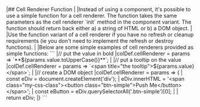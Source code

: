 <framework-specific-section frameworks="javascript">
|## Cell Renderer Function
|
|Instead of using a component, it's possible to use a simple function for a cell renderer. The function takes the same parameters as the cell renderer `init` method in the component variant. The function should return back  either a) a string of HTML or b) a DOM object.
|
|Use the function variant of a cell renderer if you have no refresh or cleanup requirements (ie you don't need to implement the refresh or destroy functions).
|
|Below are some simple examples of cell renderers provided as simple functions:
</framework-specific-section>

<framework-specific-section frameworks="javascript">
```
|// put the value in bold
|colDef.cellRenderer = params => `**${params.value.toUpperCase()}**`;
|
|// put a tooltip on the value
|colDef.cellRenderer = params => `&lt;span title="the tooltip">${params.value}&lt;/span>`;
|
|// create a DOM object
|colDef.cellRenderer = params => {
|    const eDiv = document.createElement('div');
|    eDiv.innerHTML = '&lt;span class="my-css-class">&lt;button class="btn-simple">Push Me&lt;/button>&lt;/span>';
|    const eButton = eDiv.querySelectorAll('.btn-simple')[0];
|
|    return eDiv;
|}
```
</framework-specific-section>